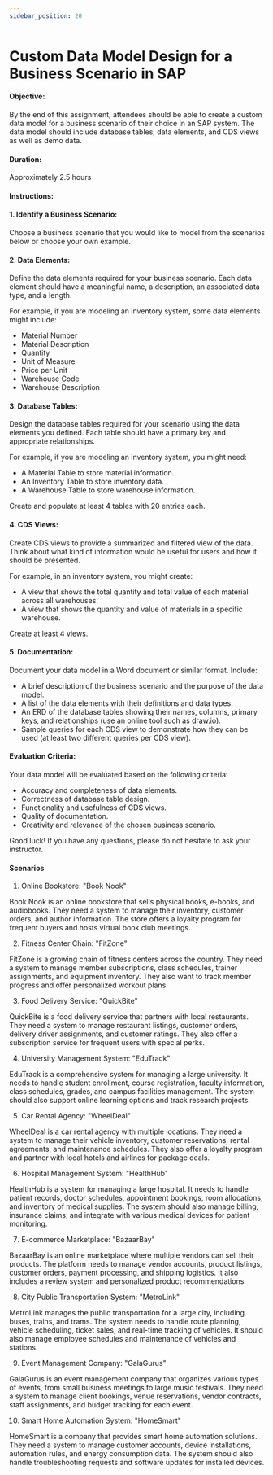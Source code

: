 ```yaml
---
sidebar_position: 20
---
```


# Custom Data Model Design for a Business Scenario in SAP

#### Objective:

By the end of this assignment, attendees should be able to create a custom data model for a business scenario of their choice in an SAP system. The data model should include database tables, data elements, and CDS views as well as demo data.

#### Duration:

Approximately 2.5 hours

#### Instructions:

#### 1. **Identify a Business Scenario**:

Choose a business scenario that you would like to model from the scenarios below or choose your own example.

#### 2. **Data Elements**:

Define the data elements required for your business scenario. Each data element should have a meaningful name, a description, an associated data type, and a length.

For example, if you are modeling an inventory system, some data elements might include:

- Material Number
- Material Description
- Quantity
- Unit of Measure
- Price per Unit
- Warehouse Code
- Warehouse Description

#### 3. **Database Tables**:

Design the database tables required for your scenario using the data elements you defined. Each table should have a primary key and appropriate relationships.

For example, if you are modeling an inventory system, you might need:

- A Material Table to store material information.
- An Inventory Table to store inventory data.
- A Warehouse Table to store warehouse information.

Create and populate at least 4 tables with 20 entries each.

#### 4. **CDS Views**:

Create CDS views to provide a summarized and filtered view of the data. Think about what kind of information would be useful for users and how it should be presented.

For example, in an inventory system, you might create:

- A view that shows the total quantity and total value of each material across all warehouses.
- A view that shows the quantity and value of materials in a specific warehouse.

Create at least 4 views.

#### 5. **Documentation**:

Document your data model in a Word document or similar format. Include:

- A brief description of the business scenario and the purpose of the data model.
- A list of the data elements with their definitions and data types.
- An ERD of the database tables showing their names, columns, primary keys, and relationships (use an online tool such as [draw.io](https://www.draw.io)).
- Sample queries for each CDS view to demonstrate how they can be used (at least two different queries per CDS view).

#### Evaluation Criteria:

Your data model will be evaluated based on the following criteria:

- Accuracy and completeness of data elements.
- Correctness of database table design.
- Functionality and usefulness of CDS views.
- Quality of documentation.
- Creativity and relevance of the chosen business scenario.

Good luck! If you have any questions, please do not hesitate to ask your instructor.

#### Scenarios

1. Online Bookstore: "Book Nook"

Book Nook is an online bookstore that sells physical books, e-books, and audiobooks. They need a system to manage their inventory, customer orders, and author information. The store offers a loyalty program for frequent buyers and hosts virtual book club meetings.

2. Fitness Center Chain: "FitZone"

FitZone is a growing chain of fitness centers across the country. They need a system to manage member subscriptions, class schedules, trainer assignments, and equipment inventory. They also want to track member progress and offer personalized workout plans.

3. Food Delivery Service: "QuickBite"

QuickBite is a food delivery service that partners with local restaurants. They need a system to manage restaurant listings, customer orders, delivery driver assignments, and customer ratings. They also offer a subscription service for frequent users with special perks.

4. University Management System: "EduTrack"

EduTrack is a comprehensive system for managing a large university. It needs to handle student enrollment, course registration, faculty information, class schedules, grades, and campus facilities management. The system should also support online learning options and track research projects.

5. Car Rental Agency: "WheelDeal"

WheelDeal is a car rental agency with multiple locations. They need a system to manage their vehicle inventory, customer reservations, rental agreements, and maintenance schedules. They also offer a loyalty program and partner with local hotels and airlines for package deals.

6. Hospital Management System: "HealthHub"

HealthHub is a system for managing a large hospital. It needs to handle patient records, doctor schedules, appointment bookings, room allocations, and inventory of medical supplies. The system should also manage billing, insurance claims, and integrate with various medical devices for patient monitoring.

7. E-commerce Marketplace: "BazaarBay"

BazaarBay is an online marketplace where multiple vendors can sell their products. The platform needs to manage vendor accounts, product listings, customer orders, payment processing, and shipping logistics. It also includes a review system and personalized product recommendations.

8. City Public Transportation System: "MetroLink"

MetroLink manages the public transportation for a large city, including buses, trains, and trams. The system needs to handle route planning, vehicle scheduling, ticket sales, and real-time tracking of vehicles. It should also manage employee schedules and maintenance of vehicles and stations.

9. Event Management Company: "GalaGurus"

GalaGurus is an event management company that organizes various types of events, from small business meetings to large music festivals. They need a system to manage client bookings, venue reservations, vendor contracts, staff assignments, and budget tracking for each event.

10. Smart Home Automation System: "HomeSmart"

HomeSmart is a company that provides smart home automation solutions. They need a system to manage customer accounts, device installations, automation rules, and energy consumption data. The system should also handle troubleshooting requests and software updates for installed devices.
